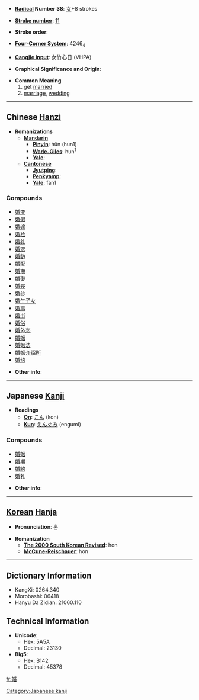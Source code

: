 * '''[[Wiktionary:Chinese radical index| Radical]] Number 38''': [[Wiktionary:Chinese radical index 女|女]]+8 strokes

* '''[[Wiktionary:Chinese total strokes index|Stroke number]]''': [[Wiktionary:Chinese total strokes index 11|11]]

* '''Stroke order''': 

* '''[[Wiktionary:Chinese four corner index|Four-Corner System]]''': 4246<sub>4</sub>

* '''[[Wiktionary:Chinese Cangjie index|Cangjie input]]''': 女竹心日 (VHPA)

* '''Graphical Significance and Origin''': 

* '''Common Meaning'''
*#get [[marry|married]]
*# [[marriage]], [[wedding]]


----

== Chinese [[Hanzi]] ==

* '''Romanizations'''
** '''[[Mandarin]]'''
*** '''[[Pinyin]]''': hūn (hun1)
*** '''[[Wade-Giles]]''': hun<sup>1</sup>
*** '''[[Yale]]''': 
** '''[[Cantonese]]'''
*** '''[[Jyutping]]''':
*** '''[[Penkyamp]]''': 
*** '''[[Yale]]''': fan1

===Compounds===
*[[婚变]]
*[[婚假]]
*[[婚嫁]]
*[[婚检]]
*[[婚礼]]
*[[婚恋]]
*[[婚龄]]
*[[婚配]]
*[[婚期]]
*[[婚娶]]
*[[婚丧]]
*[[婚纱]]
*[[婚生子女]]
*[[婚事]]
*[[婚书]]
*[[婚俗]]
*[[婚外恋]]
*[[婚姻]]
*[[婚姻法]]
*[[婚姻介绍所]]
*[[婚约]]

* '''Other info''': 

----

== Japanese [[Kanji]] ==

* '''Readings'''
** '''[[On]]''': [[こん]] (kon)
** '''[[Kun]]''': [[えんぐみ]] (engumi)

===Compounds===
*[[婚姻]]
*[[婚期]]
*[[婚約]]
*[[婚礼]]

* '''Other info''':  

----

== [[Korean]] [[Hanja]] ==

* '''Pronunciation''': 혼

* '''Romanization'''
** '''[[The 2000 South Korean Revised Romanization|The 2000 South Korean Revised]]''': hon
** '''[[McCune-Reischauer]]''': hon

----

== Dictionary Information ==

* KangXi: 0264.340
* Morobashi: 06418
* Hanyu Da Zidian: 21060.110

== Technical Information ==

* '''Unicode''':
** Hex: 5A5A
** Decimal: 23130
* '''Big5''':
** Hex: B142
** Decimal: 45378

[[Category:Japanese kanji]]

[[fr:婚]]